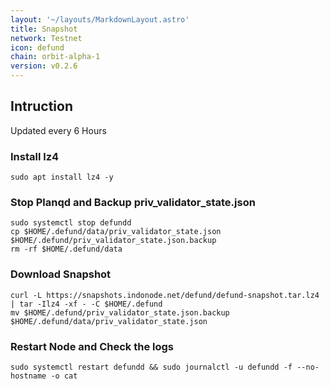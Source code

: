 ```yaml
---
layout: '~/layouts/MarkdownLayout.astro'
title: Snapshot
network: Testnet
icon: defund
chain: orbit-alpha-1
version: v0.2.6
---
```

## Intruction
Updated every 6 Hours

### Install lz4
```
sudo apt install lz4 -y
```

### Stop Planqd and Backup priv_validator_state.json
```
sudo systemctl stop defundd
cp $HOME/.defund/data/priv_validator_state.json $HOME/.defund/priv_validator_state.json.backup
rm -rf $HOME/.defund/data
```

### Download Snapshot
```
curl -L https://snapshots.indonode.net/defund/defund-snapshot.tar.lz4 | tar -Ilz4 -xf - -C $HOME/.defund
mv $HOME/.defund/priv_validator_state.json.backup $HOME/.defund/data/priv_validator_state.json
```

### Restart Node and Check the logs

```
sudo systemctl restart defundd && sudo journalctl -u defundd -f --no-hostname -o cat
```